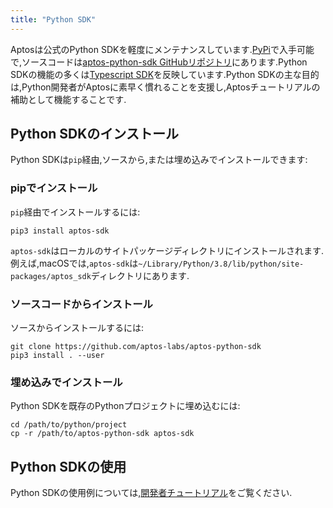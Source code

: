```yaml
---
title: "Python SDK"
---
```


Aptosは公式のPython SDKを軽度にメンテナンスしています.[PyPi](https://pypi.org/project/aptos-sdk/)で入手可能で,ソースコードは[aptos-python-sdk GitHubリポジトリ](https://github.com/aptos-labs/aptos-python-sdk)にあります.Python SDKの機能の多くは[Typescript SDK](/ja/build/sdks/ts-sdk)を反映しています.Python SDKの主な目的は,Python開発者がAptosに素早く慣れることを支援し,Aptosチュートリアルの補助として機能することです.

## Python SDKのインストール

Python SDKは`pip`経由,ソースから,または埋め込みでインストールできます:

### pipでインストール

`pip`経由でインストールするには:

```shellscript filename="Terminal"
pip3 install aptos-sdk
```

`aptos-sdk`はローカルのサイトパッケージディレクトリにインストールされます.例えば,macOSでは,`aptos-sdk`は`~/Library/Python/3.8/lib/python/site-packages/aptos_sdk`ディレクトリにあります.

### ソースコードからインストール

ソースからインストールするには:

```shellscript filename="Terminal"
git clone https://github.com/aptos-labs/aptos-python-sdk
pip3 install . --user
```

### 埋め込みでインストール

Python SDKを既存のPythonプロジェクトに埋め込むには:

```shellscript filename="Terminal"
cd /path/to/python/project
cp -r /path/to/aptos-python-sdk aptos-sdk
```

## Python SDKの使用

Python SDKの使用例については,[開発者チュートリアル](/ja/build/guides)をご覧ください.
